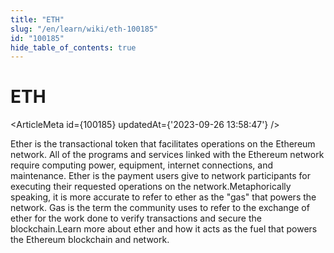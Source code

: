 ```yaml
---
title: "ETH"
slug: "/en/learn/wiki/eth-100185"
id: "100185"
hide_table_of_contents: true
---
```



# ETH

<ArticleMeta id={100185} updatedAt={'2023-09-26 13:58:47'} />
<div className='border-solid border-b border-t-0 my-4 border-[var(--ifm-color-gray-300)]' />

Ether is the transactional token that facilitates operations on the Ethereum network. All of the programs and services linked with the Ethereum network require computing power, equipment, internet connections, and maintenance. Ether is the payment users give to network participants for executing their requested operations on the network.Metaphorically speaking, it is more accurate to refer to ether as the "gas" that powers the network. Gas is the term the community uses to refer to the exchange of ether for the work done to verify transactions and secure the blockchain.Learn more about ether and how it acts as the fuel that powers the Ethereum blockchain and network.
